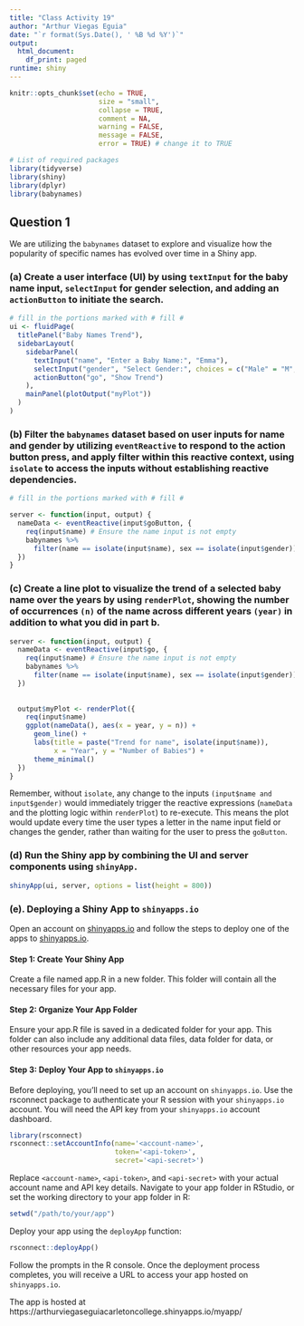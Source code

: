 ```yaml
---
title: "Class Activity 19"
author: "Arthur Viegas Eguia"
date: "`r format(Sys.Date(), ' %B %d %Y')`"
output:
  html_document:
    df_print: paged
runtime: shiny
---
```


```r
knitr::opts_chunk$set(echo = TRUE, 
                      size = "small", 
                      collapse = TRUE, 
                      comment = NA, 
                      warning = FALSE, 
                      message = FALSE,
                      error = TRUE) # change it to TRUE

# List of required packages
library(tidyverse)
library(shiny)
library(dplyr)
library(babynames)
```


## Question 1

We are utilizing the `babynames` dataset to explore and visualize how the popularity of specific names has evolved over time in a Shiny app.


### (a) Create a user interface (UI) by using `textInput` for the baby name input, `selectInput` for gender selection, and adding an `actionButton` to initiate the search.

```r
# fill in the portions marked with # fill #
ui <- fluidPage(
  titlePanel("Baby Names Trend"),
  sidebarLayout(
    sidebarPanel(
      textInput("name", "Enter a Baby Name:", "Emma"),
      selectInput("gender", "Select Gender:", choices = c("Male" = "M", "Female" = "F")),
      actionButton("go", "Show Trend")
    ),
    mainPanel(plotOutput("myPlot"))
  )
)

```


### (b) Filter the `babynames` dataset based on user inputs for name and gender by utilizing `eventReactive` to respond to the action button press, and apply filter within this reactive context, using `isolate` to access the inputs without establishing reactive dependencies.


```r
# fill in the portions marked with # fill #

server <- function(input, output) {
  nameData <- eventReactive(input$goButton, {
    req(input$name) # Ensure the name input is not empty
    babynames %>% 
      filter(name == isolate(input$name), sex == isolate(input$gender))
  })
}

```


### (c) Create a line plot to visualize the trend of a selected baby name over the years by using `renderPlot`, showing the number of occurrences `(n)` of the name across different years `(year)` in addition to what you did in part b.

```r
server <- function(input, output) {
  nameData <- eventReactive(input$go, {
    req(input$name) # Ensure the name input is not empty
    babynames %>% 
      filter(name == isolate(input$name), sex == isolate(input$gender))
  })
  
  
  output$myPlot <- renderPlot({
    req(input$name) 
    ggplot(nameData(), aes(x = year, y = n)) +
      geom_line() +
      labs(title = paste("Trend for name", isolate(input$name)),
           x = "Year", y = "Number of Babies") +
      theme_minimal()
  })
}
```

Remember, without `isolate`, any change to the inputs `(input$name and input$gender)` would immediately trigger the reactive expressions (`nameData` and the plotting logic within `renderPlot`) to re-execute. This means the plot would update every time the user types a letter in the name input field or changes the gender, rather than waiting for the user to press the `goButton`.

### (d) Run the Shiny app by combining the UI and server components using `shinyApp.`

```r
shinyApp(ui, server, options = list(height = 800))
```



### (e). Deploying a Shiny App to `shinyapps.io`


Open an account on [shinyapps.io](https://www.shinyapps.io/admin/#/dashboard) and follow the steps to deploy one of the apps to [shinyapps.io](https://www.shinyapps.io/admin/#/dashboard).

#### Step 1: Create Your Shiny App

Create a file named app.R in a new folder. This folder will contain all the necessary files for your app. 

#### Step 2: Organize Your App Folder

Ensure your app.R file is saved in a dedicated folder for your app. This folder can also include any additional data files, data folder for data, or other resources your app needs.

#### Step 3: Deploy Your App to `shinyapps.io`

Before deploying, you'll need to set up an account on `shinyapps.io`. Use the rsconnect package to authenticate your R session with your `shinyapps.io` account. You will need the API key from your `shinyapps.io` account dashboard.

```r
library(rsconnect)
rsconnect::setAccountInfo(name='<account-name>',
                          token='<api-token>',
                          secret='<api-secret>')
```

Replace `<account-name>`, `<api-token>`, and `<api-secret>` with your actual account name and API key details. Navigate to your app folder in RStudio, or set the working directory to your app folder in R: 

```r
setwd("/path/to/your/app")
```

Deploy your app using the `deployApp` function:

```r
rsconnect::deployApp()
```

Follow the prompts in the R console. Once the deployment process completes, you will receive a URL to access your app hosted on `shinyapps.io`.


The app is hosted at https://arthurviegaseguiacarletoncollege.shinyapps.io/myapp/

